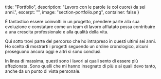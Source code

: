   title: "Portfolio",
  description: "Lavoro con le parole (e col cuore) da sei anni.",
  excerpt: "",
  image: "section-portfolio.png",
  container: false
}

È fantastico essere coinvolti in un progetto, prendere parte alla sua evoluzione e constatare come un team di lavoro affiatato possa contribuire a una crescita professionale e alla qualità della vita.


Qui sotto trovi parte del percorso che ho intrapreso in questi ultimi sei anni. Ho scelto di mostrarti i progetti seguendo un ordine cronologico, alcuni proseguono ancora oggi e altri si sono conclusi. 


In linea di massima, questi sono i lavori ai quali sento di essere più affezionata. Sono quelli che mi hanno insegnato di più e ai quali devo tanto, anche da un punto di vista personale.

